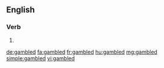 ==English==

===Verb===
{{head|en|verb form}}

# {{en-past of|gamble}}

[[de:gambled]]
[[fa:gambled]]
[[fr:gambled]]
[[hu:gambled]]
[[mg:gambled]]
[[simple:gambled]]
[[vi:gambled]]